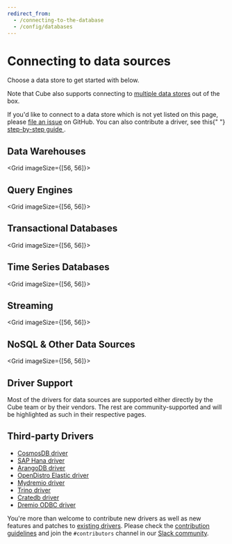 ```yaml
---
redirect_from:
  - /connecting-to-the-database
  - /config/databases
---
```


# Connecting to data sources

Choose a data store to get started with below.

Note that Cube also supports connecting to [multiple data
stores][ref-config-multi-data-src] out of the box.

<InfoBox>
  If you'd like to connect to a data store which is not yet listed on this page,
  please <a href="https://github.com/cube-js/cube/issues">file an issue</a> on
  GitHub. You can also contribute a driver, see this{" "}
  <a href="https://github.com/cube-js/cube/blob/master/CONTRIBUTING.md#implementing-driver">
    step-by-step guide
  </a>
  .
</InfoBox>

## Data Warehouses

<Grid imageSize={[56, 56]}>
  <GridItem
    url="databases/aws-redshift"
    imageUrl="https://raw.githubusercontent.com/cube-js/cube.js/master/packages/cubejs-playground/src/img/db/redshift.svg"
    title="Amazon Redshift"
  />
  <GridItem
    url="databases/google-bigquery"
    imageUrl="https://raw.githubusercontent.com/cube-js/cube.js/master/packages/cubejs-playground/src/img/db/bigquery.svg"
    title="Google BigQuery"
  />
  <GridItem
    url="databases/snowflake"
    imageUrl="https://raw.githubusercontent.com/cube-js/cube.js/master/packages/cubejs-playground/src/img/db/snowflake.svg"
    title="Snowflake"
  />
  <GridItem
    url="databases/databricks/jdbc"
    imageUrl="https://raw.githubusercontent.com/cube-js/cube.js/master/packages/cubejs-playground/src/img/db/databricks.svg"
    title="Databricks"
  />
  <GridItem
    url="databases/clickhouse"
    imageUrl="https://raw.githubusercontent.com/cube-js/cube.js/master/packages/cubejs-playground/src/img/db/clickhouse.svg"
    title="ClickHouse"
  />
  <GridItem
    url="databases/firebolt"
    imageUrl="https://raw.githubusercontent.com/cube-js/cube.js/master/packages/cubejs-playground/src/img/db/firebolt.svg"
    title="Firebolt"
  />
</Grid>

## Query Engines

<Grid imageSize={[56, 56]}>
  <GridItem
    url="databases/aws-athena"
    imageUrl="https://raw.githubusercontent.com/cube-js/cube.js/master/packages/cubejs-playground/src/img/db/athena.svg"
    title="Amazon Athena"
  />
  <GridItem
    url="databases/hive-sparksql"
    imageUrl="https://raw.githubusercontent.com/cube-js/cube.js/master/packages/cubejs-playground/src/img/db/hive.svg"
    title="Hive/SparkSQL"
  />
  <GridItem
    url="databases/presto"
    imageUrl="https://raw.githubusercontent.com/cube-js/cube.js/master/packages/cubejs-playground/src/img/db/presto.svg"
    title="Presto"
  />
  <GridItem
    url="databases/trino"
    imageUrl="https://raw.githubusercontent.com/cube-js/cube.js/master/packages/cubejs-playground/src/img/db/trino.svg"
    title="Trino"
  />
</Grid>

## Transactional Databases

<Grid imageSize={[56, 56]}>
  <GridItem
    url="databases/postgres"
    imageUrl="https://raw.githubusercontent.com/cube-js/cube.js/master/packages/cubejs-playground/src/img/db/postgres.svg"
    title="Postgres"
  />
  <GridItem
    url="databases/mssql"
    imageUrl="https://raw.githubusercontent.com/cube-js/cube.js/master/packages/cubejs-playground/src/img/db/mssql.svg"
    title="MS SQL"
  />
  <GridItem
    url="databases/mysql"
    imageUrl="https://raw.githubusercontent.com/cube-js/cube.js/master/packages/cubejs-playground/src/img/db/mysql.svg"
    title="MySQL"
  />
  <GridItem
    url="databases/oracle"
    imageUrl="https://raw.githubusercontent.com/cube-js/cube.js/master/packages/cubejs-playground/src/img/db/oracle.svg"
    title="Oracle"
  />
  <GridItem
    url="databases/sqlite"
    imageUrl="https://raw.githubusercontent.com/cube-js/cube.js/master/docs/static/icons/sqlite.svg"
    title="SQLite"
  />
</Grid>

## Time Series Databases

<Grid imageSize={[56, 56]}>
  <GridItem
    url="databases/questdb"
    imageUrl="https://raw.githubusercontent.com/cube-js/cube.js/master/packages/cubejs-playground/src/img/db/questdb.svg"
    title="QuestDB"
  />
</Grid>

## Streaming

<Grid imageSize={[56, 56]}>
  <GridItem
    url="databases/ksqldb"
    imageUrl="https://raw.githubusercontent.com/cube-js/cube.js/master/packages/cubejs-playground/src/img/db/ksqldb.svg"
    title="ksqlDB"
  />
  <GridItem
    url="databases/materialize"
    imageUrl="https://raw.githubusercontent.com/cube-js/cube.js/master/packages/cubejs-playground/src/img/db/materialize.svg"
    title="Materialize"
  />
</Grid>

## NoSQL & Other Data Sources

<Grid imageSize={[56, 56]}>
  <GridItem
    url="databases/elasticsearch"
    imageUrl="https://raw.githubusercontent.com/cube-js/cube.js/master/docs/static/icons/elasticsearch.svg"
    title="Elasticsearch"
  />
  <GridItem
    url="databases/mongodb"
    imageUrl="https://raw.githubusercontent.com/cube-js/cube.js/master/packages/cubejs-playground/src/img/db/mongodb.svg"
    title="MongoDB"
  />
  <GridItem
    url="databases/druid"
    imageUrl="https://raw.githubusercontent.com/cube-js/cube.js/master/packages/cubejs-playground/src/img/db/druid.svg"
    title="Druid"
  />
</Grid>

## Driver Support

Most of the drivers for data sources are supported either directly by the Cube
team or by their vendors. The rest are community-supported and will be
highlighted as such in their respective pages.

## Third-party Drivers

- [CosmosDB driver](https://www.npmjs.com/package/cosmosdb-cubejs-driver)
- [SAP Hana driver](https://www.npmjs.com/package/cubejs-hana-driver)
- [ArangoDB driver](https://www.npmjs.com/package/arangodb-cubejs-driver)
- [OpenDistro Elastic driver](https://www.npmjs.com/package/opendistro-cubejs-driver)
- [Mydremio driver](https://www.npmjs.com/package/mydremio-cubejs-driver)
- [Trino driver](https://www.npmjs.com/package/trino-cubejs-driver)
- [Cratedb driver](https://www.npmjs.com/package/cratedb-cubejs-driver)
- [Dremio ODBC driver](https://www.npmjs.com/package/dremio-odbc-cubejs-driver)

You're more than welcome to contribute new drivers as well as new features and
patches to
[existing drivers](https://github.com/cube-js/cube/tree/master/packages). Please
check the
[contribution guidelines](https://github.com/cube-js/cube/blob/master/CONTRIBUTING.md#contributing-database-drivers)
and join the `#contributors` channel in our
[Slack community](https://slack.cube.dev).

[ref-config-multi-data-src]:
  /product/configuration/advanced/multiple-data-sources
